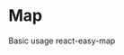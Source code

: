 <!-- Map.stories.mdx -->


<Meta title="Usage/Map" component={Map}/>

# Map

Basic usage react-easy-map

<Canvas>
	<Map
		data={
			[
				{id: 1, name: 'Maga'},
				{id: 2, name: 'Kama'},
				{id: 3, name: 'Alex'},
			]
		}
		item={Item}
		keyName={'id'}
	/>
</Canvas>
